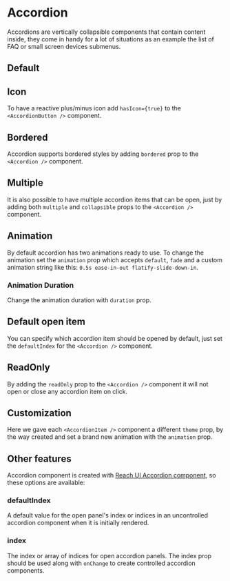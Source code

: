 
# Accordion

<p class="component-doc-intro">
  Accordions are vertically collapsible components that contain content inside,
  they come in handy for a lot of situations as an example the list of FAQ or
  small screen devices submenus.
</p>
<div class="funky-spacer" />

## Default

<Canvas>
  <Story id="components-accordion--default" />
</Canvas>

## Icon

To have a reactive plus/minus icon add `hasIcon={true}` to the `<AccordionButton />` component.

<Canvas>
  <Story id="components-accordion--icon" />
</Canvas>

## Bordered

Accordion supports bordered styles by adding `bordered` prop to the `<Accordion />` component.

<Canvas>
  <Story id="components-accordion--bordered" />
</Canvas>

## Multiple

It is also possible to have multiple accordion items that can be open, just by adding both `multiple` and `collapsible` props to the `<Accordion />` component.

<Canvas>
  <Story id="components-accordion--bordered" />
</Canvas>

## Animation

By default accordion has two animations ready to use. To change the animation set the `animation` prop which accepts `default`, `fade` and a custom animation string like this: `0.5s ease-in-out flatify-slide-down-in`.

<Canvas>
  <Story id="components-accordion--fade-animation" />
</Canvas>

### Animation Duration

Change the animation duration with `duration` prop.

<Canvas>
  <Story id="components-accordion--duration" />
</Canvas>

## Default open item

You can specify which accordion item should be opened by default, just set the `defaultIndex` for the `<Accordion />` component.

<div class="funky-spacer" />

## ReadOnly

By adding the `readOnly` prop to the `<Accordion />` component it will not open or close any accordion item on click.

<div class="funky-spacer" />

## Customization

Here we gave each `<AccordionItem />` component a different `theme` prop, by the way created and set a brand new animation with the `animation` prop.

<Canvas>
  <Story id="components-accordion--customized" />
</Canvas>

## Other features

Accordion component is created with [Reach UI Accordion component](https://reach.tech/accordion#accordion-index), so these options are available:

### defaultIndex

A default value for the open panel's index or indices in an uncontrolled accordion component when it is initially rendered.

### index

The index or array of indices for open accordion panels. The index prop should be used along with `onChange` to create controlled accordion components.
